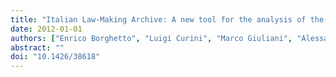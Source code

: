 ```yaml
---
title: "Italian Law-Making Archive: A new tool for the analysis of the Italian legislative process"
date: 2012-01-01
authors: ["Enrico Borghetto", "Luigi Curini", "Marco Giuliani", "Alessandro Pellegata", "Francesco Zucchini"]
abstract: ""
doi: "10.1426/38618"
---
```


